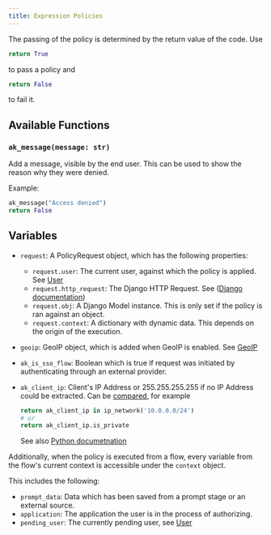 ```yaml
---
title: Expression Policies
---
```


The passing of the policy is determined by the return value of the code. Use
```python
return True
```
to pass a policy and
```python
return False
```
to fail it.

## Available Functions

### `ak_message(message: str)`

Add a message, visible by the end user. This can be used to show the reason why they were denied.

Example:

```python
ak_message("Access denied")
return False
```


<Functions />

## Variables


<Objects />

- `request`: A PolicyRequest object, which has the following properties:
    - `request.user`: The current user, against which the policy is applied. See [User](../expressions/reference/user-object.md)
    - `request.http_request`: The Django HTTP Request. See ([Django documentation](https://docs.djangoproject.com/en/3.0/ref/request-response/#httprequest-objects))
    - `request.obj`: A Django Model instance. This is only set if the policy is ran against an object.
    - `request.context`: A dictionary with dynamic data. This depends on the origin of the execution.
- `geoip`: GeoIP object, which is added when GeoIP is enabled. See [GeoIP](https://geoip2.readthedocs.io/en/latest/#geoip2.models.City)
- `ak_is_sso_flow`: Boolean which is true if request was initiated by authenticating through an external provider.
- `ak_client_ip`: Client's IP Address or 255.255.255.255 if no IP Address could be extracted. Can be [compared](../expressions/index.md#comparing-ip-addresses), for example

    ```python
    return ak_client_ip in ip_network('10.0.0.0/24')
    # or
    return ak_client_ip.is_private
    ```

    See also [Python documetnation](https://docs.python.org/3/library/ipaddress.html#ipaddress.ip_address)

Additionally, when the policy is executed from a flow, every variable from the flow's current context is accessible under the `context` object.

This includes the following:

- `prompt_data`: Data which has been saved from a prompt stage or an external source.
- `application`: The application the user is in the process of authorizing.
- `pending_user`: The currently pending user, see [User](/docs/expressions/reference/user-object)
